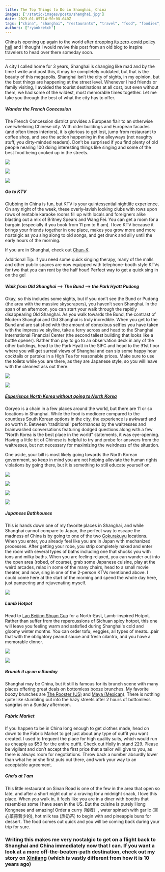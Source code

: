 ```yaml
---
title: The Top Things to Do in Shanghai, China
images: ['/static/images/posts/shanghai.jpg']
date: 2023-01-05T14:50:08.040Z
tags: ["china", "shanghai", "restaurants", "travel", "food", "foodies", "asia"]
authors: ["ryankretch"]
---
```

China is opening up again to the world after [dropping its zero-covid policy hell](https://www.reuters.com/world/china/china-drop-covid-quarantine-rule-inbound-travellers-jan-8-2022-12-26/) and I thought I would revive this post from an old blog to inspire travelers to head over there someday soon. 

---

A city I called home for 3 years, Shanghai is changing like mad and by the time I write and post this, it may be completely outdated, but that is the beauty of this megapolis. Shanghai isn’t the city of sights, in my opinion, but the best things are happening at the street level. Whenever I had friends or family visiting, I avoided the tourist destinations at all cost, but even without them, we had some of the wildest, most memorable times together. Let me take you through the best of what the city has to offer.

##### Wander the French Concession
The French Concession district provides a European flair to an otherwise overwhelming Chinese city. With older buildings and European facades (and often times interiors), it is glorious to get lost, jump from restaurant to coffee shop, and see the action happening in the alleyways (not naughty stuff, you dirty-minded readers). Don’t be surprised if you find plenty of old people nearing 100 doing interesting things like singing and some of the best food being cooked up in the streets.

![](https://res.cloudinary.com/dofuzeof4/image/upload/v1539552599/The%20Hopeless%20Roamantic/shanghai/wanton-2.jpg)

![](https://res.cloudinary.com/dofuzeof4/image/upload/v1539552597/The%20Hopeless%20Roamantic/shanghai/former-french-concession.jpg)

![](https://res.cloudinary.com/dofuzeof4/image/upload/v1539552598/The%20Hopeless%20Roamantic/shanghai/shanghai-streets.jpg)


##### Go to KTV
Clubbing in China is fun, but KTV is your quintessential nightlife experience. On any night of the week, these overly-lavish looking clubs with rows upon rows of rentable karaoke rooms fill up with locals and foreigners alike blasting out a mix of Britney Spears and Wang Fei. You can get a room for a bargain (especially if you book from 11 pm to 6 am). I love KTV because it brings your friends together in one place, makes you grow more and more nostalgic as you sing along to old songs, and get drunk and silly until the early hours of the morning.

If you are in Shanghai, check out [Chun-K](http://www.timeoutshanghai.com/venue/Bars__Clubs-Karaoke/KTV/20768/K-Party.html).

Additional Tip: if you need some quick singing therapy, many of the malls and other public spaces are now equipped with telephone-booth style KTVs for two that you can rent by the half hour! Perfect way to get a quick sing in on the go!

##### Walk from Old Shanghai --> The Bund --> the Park Hyatt Pudong
Okay, so this includes some sights, but if you don’t see the Bund or Pudong (the area with the massive skyscrapers), you haven’t seen Shanghai. In the span of an afternoon, you can start your walk through the rapidly disappearing Old Shanghai. As you walk towards the Bund, the contrast of Modern Shanghai and Old Shanghai is truly incredible. When you get to the Bund and are satisfied with the amount of obnoxious selfies you have taken with the impressive skyline, take a ferry across and head to the Shanghai International Financial Center (the second tallest building that looks like a bottle opener). Rather than pay to go to an observation deck in any of the other buildings, head to the Park Hyatt in the SIFC and head to the 91st floor where you will get surreal views of Shanghai and can sip some happy hour cocktails or partake in a High Tea for reasonable prices. Make sure to use the toilets while you are there, as they are Japanese style, so you will leave with the cleanest ass out there.

![](https://res.cloudinary.com/dofuzeof4/image/upload/v1539552594/The%20Hopeless%20Roamantic/shanghai/shanghai-skyline.jpg)

![](https://res.cloudinary.com/dofuzeof4/image/upload/v1539552594/The%20Hopeless%20Roamantic/shanghai/pudong-skyline.jpg)


##### [Experience North Korea without going to North Korea](https://www.scmp.com/lifestyle/food-drink/article/2094673/north-korean-restaurant-shanghai-fake-flowers-fake-smiles)
Goryeo is a chain in a few places around the world, but there are 11 or so locations in Shanghai. While the food is mediocre compared to the countless South Korean options in the city, the experience is awkward and so worth it. Between 'traditional' performances by the waitresses and brainwashed conversations featuring dodged questions along with a few "North Korea is the best place in the world" statements, it was eye-opening. Having a little bit of Chinese is helpful to try and probe for answers from the waitresses, but not necessary for maximizing the weirdness of the situation.

One aside, your bill is most likely going towards the North Korean government, so keep in mind you are not helping alleviate the human rights violations by going there, but it is something to still educate yourself on.

![](https://res.cloudinary.com/dofuzeof4/image/upload/v1539552597/The%20Hopeless%20Roamantic/shanghai/north-korean-restaurant-1.jpg)

![](https://res.cloudinary.com/dofuzeof4/image/upload/v1539552597/The%20Hopeless%20Roamantic/shanghai/north-korean-restaurant-2.jpg)

![](https://res.cloudinary.com/dofuzeof4/image/upload/v1539552597/The%20Hopeless%20Roamantic/shanghai/north-korean-restaurant-3.jpg)

![](https://res.cloudinary.com/dofuzeof4/image/upload/v1539552597/The%20Hopeless%20Roamantic/shanghai/north-korean-restaurant-4.jpg)

##### Japanese Bathhouses
This is hands down one of my favorite places in Shanghai, and while Shanghai cannot compare to Japan, the perfect way to escape the madness of China is by going to one of the two [Gokurakuyu](https://www.tripadvisor.com/Attraction_Review-g308272-d5400473-Reviews-Gokurakuyu-Shanghai.html) locations. When you enter, you already feel like you are in Japan with mechanized processes. After getting your robe, you strip completely naked and enter the room with several types of baths including one that shocks you with ions and milky baths. When you are feeling relaxed, you can wander out into the open area (robed, of course), grab some Japanese cuisine, play at the weird arcades, relax in some of the many chairs, head to a small movie theater, and now, sing in one of the 2-person KTVs mentioned above. I could come here at the start of the morning and spend the whole day here, just pampering and rejuvenating myself.

![](https://res.cloudinary.com/dofuzeof4/image/upload/v1539552600/The%20Hopeless%20Roamantic/shanghai/japanese-bathhouse.jpg)

##### Lamb Hotpot
Head to [Lao Beijing Shuan Guo](https://culinarybackstreets.com/cities-category/shanghai/2016/shanghais-top-5-hotpot-restaurants/) for a North-East, Lamb-inspired Hotpot. Rather than suffer from the repercussions of Sichuan spicy hotpot, this one will leave you feeling warm and satisfied during Shanghai's cold and gloomy winter months. You can order tofu, veggies, all types of meats...pair that with the obligatory peanut sauce and fresh cilantro, and you have a memorable dinner.

![](https://res.cloudinary.com/dofuzeof4/image/upload/v1539552595/The%20Hopeless%20Roamantic/shanghai/lamb-hotpot-1.jpg)

![](https://res.cloudinary.com/dofuzeof4/image/upload/v1539552595/The%20Hopeless%20Roamantic/shanghai/lamb-hotpot-2.jpg)

##### Brunch it up on a Sunday
Shanghai may be China, but it still is famous for its brunch scene with many places offering great deals on bottomless booze brunches. My favorite boozy brunches are [The Rooster (US)](http://www.smartshanghai.com/venue/12696/the_rooster_jingan) and [Maya (Mexican)](http://maya-shanghai.com/). There is nothing quite like stumbling out into the hazy streets after 2 hours of bottomless sangrias on a Sunday afternoon.


##### Fabric Market
If you happen to be in China long enough to get clothes made, head on down to the Fabric Market to get just about any type of outfit you want created. I used to frequent the place for high quality suits, which would run as cheaply as $50 for the entire outfit. Check out Holly in stand 229. Please be vigilant and don’t accept the first price that a tailor will give to you, as there is always room for negotiations. Throw back a number absurdly lower than what he or she first puts out there, and work your way to an acceptable agreement.

##### Cha’s at 1 am
This little restaurant on Sinan Road is one of the few in the area that open so late, and after a short night out or a craving for a midnight snack, I love this place. When you walk in, it feels like you are in a diner with booths that resembles some I have seen in the US. But the cuisine is purely Hong Kongnese and amazing! Order a curry (咖喱）, water spinach with garlic (空心菜蒜蓉少的), hot milk tea (热奶茶) to begin with and pineapple buns for dessert. The food comes out quick and you will be coming back during your trip for sure.


### Writing this makes me very nostalgic to get on a flight back to Shanghai and China immediately now that I can. If you want a look at a more off-the-beaten-path destination, check out my story on [Xinjiang](http://localhost:9000/xinjiang/) (which is vastly different from how it is 10 years ago)
